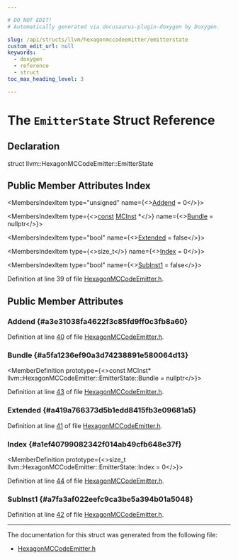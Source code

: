 ```yaml
---

# DO NOT EDIT!
# Automatically generated via docusaurus-plugin-doxygen by Doxygen.

slug: /api/structs/llvm/hexagonmccodeemitter/emitterstate
custom_edit_url: null
keywords:
  - doxygen
  - reference
  - struct
toc_max_heading_level: 3

---
```





# The `EmitterState` Struct Reference

<DoxygenPage pluginConfig={pluginConfig}>



## Declaration

<CodeBlock>struct llvm::HexagonMCCodeEmitter::EmitterState</CodeBlock>

## Public Member Attributes Index

<MembersIndex>

<MembersIndexItem
  type="unsigned"
  name={<><a href="#a3e31038fa4622f3c85fd9ff0c3fb8a60">Addend</a> = 0</>}>
</MembersIndexItem>

<MembersIndexItem
  type={<><a href="/docs/api/files/lib/lib/target/lib/target/aarch64/aarch64promoteconstant-cpp/#a90f8350fecae261c25be85d38b451bff">const</a> <a href="/docs/api/classes/llvm/mcinst">MCInst</a> &#42;</>}
  name={<><a href="#a5fa1236ef90a3d74238891e580064d13">Bundle</a> = nullptr</>}>
</MembersIndexItem>

<MembersIndexItem
  type="bool"
  name={<><a href="#a419a766373d5b1edd8415fb3e09681a5">Extended</a> = false</>}>
</MembersIndexItem>

<MembersIndexItem
  type={<>size&#95;t</>}
  name={<><a href="#a1ef40799082342f014ab49cfb648e37f">Index</a> = 0</>}>
</MembersIndexItem>

<MembersIndexItem
  type="bool"
  name={<><a href="#a7fa3af022eefc9ca3be5a394b01a5048">SubInst1</a> = false</>}>
</MembersIndexItem>

</MembersIndex>


Definition at line 39 of file <a href="/docs/api/files/lib/lib/target/lib/target/hexagon/lib/target/hexagon/mctargetdesc/hexagonmccodeemitter-h">HexagonMCCodeEmitter.h</a>.

<SectionDefinition>

## Public Member Attributes

### Addend {#a3e31038fa4622f3c85fd9ff0c3fb8a60}

<MemberDefinition
  prototype="unsigned llvm::HexagonMCCodeEmitter::EmitterState::Addend = 0">

Definition at line <a href="/docs/api/files/lib/lib/target/lib/target/hexagon/lib/target/hexagon/mctargetdesc/hexagonmccodeemitter-h/#l00040">40</a> of file <a href="/docs/api/files/lib/lib/target/lib/target/hexagon/lib/target/hexagon/mctargetdesc/hexagonmccodeemitter-h">HexagonMCCodeEmitter.h</a>.
</MemberDefinition>

### Bundle {#a5fa1236ef90a3d74238891e580064d13}

<MemberDefinition
  prototype={<>const MCInst&#42; llvm::HexagonMCCodeEmitter::EmitterState::Bundle = nullptr</>}>

Definition at line <a href="/docs/api/files/lib/lib/target/lib/target/hexagon/lib/target/hexagon/mctargetdesc/hexagonmccodeemitter-h/#l00043">43</a> of file <a href="/docs/api/files/lib/lib/target/lib/target/hexagon/lib/target/hexagon/mctargetdesc/hexagonmccodeemitter-h">HexagonMCCodeEmitter.h</a>.
</MemberDefinition>

### Extended {#a419a766373d5b1edd8415fb3e09681a5}

<MemberDefinition
  prototype="bool llvm::HexagonMCCodeEmitter::EmitterState::Extended = false">

Definition at line <a href="/docs/api/files/lib/lib/target/lib/target/hexagon/lib/target/hexagon/mctargetdesc/hexagonmccodeemitter-h/#l00041">41</a> of file <a href="/docs/api/files/lib/lib/target/lib/target/hexagon/lib/target/hexagon/mctargetdesc/hexagonmccodeemitter-h">HexagonMCCodeEmitter.h</a>.
</MemberDefinition>

### Index {#a1ef40799082342f014ab49cfb648e37f}

<MemberDefinition
  prototype={<>size&#95;t llvm::HexagonMCCodeEmitter::EmitterState::Index = 0</>}>

Definition at line <a href="/docs/api/files/lib/lib/target/lib/target/hexagon/lib/target/hexagon/mctargetdesc/hexagonmccodeemitter-h/#l00044">44</a> of file <a href="/docs/api/files/lib/lib/target/lib/target/hexagon/lib/target/hexagon/mctargetdesc/hexagonmccodeemitter-h">HexagonMCCodeEmitter.h</a>.
</MemberDefinition>

### SubInst1 {#a7fa3af022eefc9ca3be5a394b01a5048}

<MemberDefinition
  prototype="bool llvm::HexagonMCCodeEmitter::EmitterState::SubInst1 = false">

Definition at line <a href="/docs/api/files/lib/lib/target/lib/target/hexagon/lib/target/hexagon/mctargetdesc/hexagonmccodeemitter-h/#l00042">42</a> of file <a href="/docs/api/files/lib/lib/target/lib/target/hexagon/lib/target/hexagon/mctargetdesc/hexagonmccodeemitter-h">HexagonMCCodeEmitter.h</a>.
</MemberDefinition>

</SectionDefinition>

<hr/>

The documentation for this struct was generated from the following file:

<ul>
<li><a href="/docs/api/files/lib/lib/target/lib/target/hexagon/lib/target/hexagon/mctargetdesc/hexagonmccodeemitter-h">HexagonMCCodeEmitter.h</a></li>
</ul>

</DoxygenPage>
